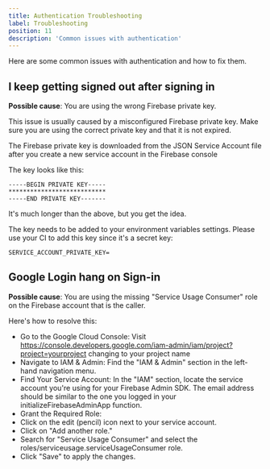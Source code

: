 ```yaml
---
title: Authentication Troubleshooting
label: Troubleshooting
position: 11
description: 'Common issues with authentication'
---
```


Here are some common issues with authentication and how to fix them.

## I keep getting signed out after signing in

**Possible cause**: You are using the wrong Firebase private key.

This issue is usually caused by a misconfigured Firebase private key. Make sure you are using the correct private key and that it is not expired.

The Firebase private key is downloaded from the JSON Service Account file after you create a new service account in the Firebase console

The key looks like this:

```
-----BEGIN PRIVATE KEY-----
***************************
-----END PRIVATE KEY-------
```

It's much longer than the above, but you get the idea.

The key needs to be added to your environment variables settings. Please use your CI to add this key since it's a secret key:

```
SERVICE_ACCOUNT_PRIVATE_KEY=
```

## Google Login hang on Sign-in

**Possible cause**: You are using the missing "Service Usage Consumer" role on the Firebase account that is the caller. 

Here's how to resolve this:
- Go to the Google Cloud Console: Visit https://console.developers.google.com/iam-admin/iam/project?project=yourproject changing to your project name
- Navigate to IAM & Admin: Find the "IAM & Admin" section in the left-hand navigation menu.
- Find Your Service Account: In the "IAM" section, locate the service account you're using for your Firebase Admin SDK. The email address should be similar to the one you logged in your initializeFirebaseAdminApp function.
- Grant the Required Role:
- Click on the edit (pencil) icon next to your service account.
- Click on "Add another role."
- Search for "Service Usage Consumer" and select the roles/serviceusage.serviceUsageConsumer role.
- Click "Save" to apply the changes.